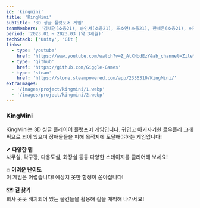```yaml
---
id: 'kingmini'
title: 'KingMini'
subTitle: '3D 싱글 플랫포머 게임'
teamMembers: '김채연(소융21), 송인서(소융21), 조소연(소융21), 한세은(소융21), 허건호(소융21)'
period: '2023.01 ~ 2023.03 (약 3개월)'
techStack: ['Unity', 'Git']
links:
  - type: 'youtube'
    href: 'https://www.youtube.com/watch?v=Z_AtXHbdEzY&ab_channel=ZileYe'
  - type: 'github'
    href: 'https://github.com/Giggle-Games'
  - type: 'steam'
    href: 'https://store.steampowered.com/app/2336310/KingMini/'
extraImages:
  - '/images/project/kingmini/1.webp'
  - '/images/project/kingmini/2.webp'
---
```


### KingMini

KingMini는 3D 싱글 플레이어 플랫포머 게임입니다. 귀엽고 아기자기한 로우폴리 그래픽으로 되어 있으며 장애물들을 피해 목적지에 도달해야하는 게임입니다!

✔ **다양한 맵**  
사무실, 탁구장, 다용도실, 화장실 등등 다양한 스테이지를 클리어해 보세요!

🔥 **어려운 난이도**  
이 게임은 어렵습니다! 예상치 못한 함정이 쏟아집니다!

🗺 **길 찾기**  
회사 곳곳 배치되어 있는 물건들을 활용해 길을 개척해 나가세요!